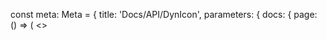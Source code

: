 
const meta: Meta = {
  title: 'Docs/API/DynIcon',
  parameters: {
    docs: {
      page: () => (
        <>
          <Title />
          <Subtitle>API Reference</Subtitle>
          <Description>DynIcon uz IconDictionaryProvider i size/color props.</Description>
          <Primary />
          <ArgsTable of={Types} />
          <Stories />
        </>
      )
    }
  }
}
